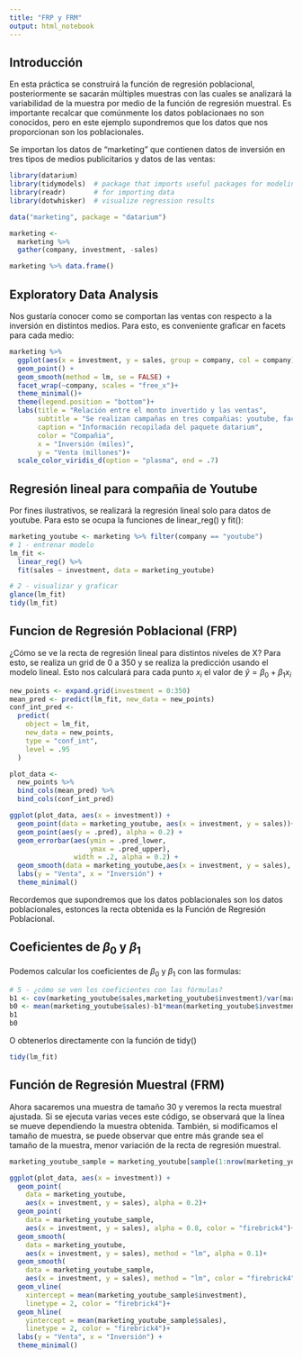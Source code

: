 ```yaml
---
title: "FRP y FRM"
output: html_notebook
---
```


## Introducción
En esta práctica se construirá la función de regresión poblacional, posteriormente se sacarán múltiples muestras con las cuales se analizará la variabilidad de la muestra por medio de la función de regresión muestral. Es importante recalcar que comúnmente los datos poblacionaes no son conocidos, pero en este ejemplo supondremos que los datos que nos proporcionan son los poblacionales. 

Se importan los datos de "marketing" que contienen datos de inversión en tres tipos de medios publicitarios y datos de las ventas:
```r
library(datarium)
library(tidymodels)  # package that imports useful packages for modeling
library(readr)       # for importing data
library(dotwhisker)  # visualize regression results

data("marketing", package = "datarium")

marketing <- 
  marketing %>% 
  gather(company, investment, -sales) 

marketing %>% data.frame()
```

## Exploratory Data Analysis
Nos gustaría conocer como se comportan las ventas con respecto a la inversión en distintos medios. Para esto, es conveniente graficar en facets para cada medio:

```r
marketing %>% 
  ggplot(aes(x = investment, y = sales, group = company, col = company)) + 
  geom_point() + 
  geom_smooth(method = lm, se = FALSE) +
  facet_wrap(~company, scales = "free_x")+
  theme_minimal()+
  theme(legend.position = "bottom")+
  labs(title = "Relación entre el monto invertido y las ventas",
       subtitle = "Se realizan campañas en tres compañias: youtube, facebook, newspaper",
       caption = "Información recopilada del paquete datarium",
       color = "Compañia", 
       x = "Inversión (miles)",
       y = "Venta (millones")+
  scale_color_viridis_d(option = "plasma", end = .7)
```

## Regresión lineal para compañia de Youtube
Por fines ilustrativos, se realizará la regresión lineal solo para datos de youtube. Para esto se ocupa la funciones de linear_reg() y fit():

```r
marketing_youtube <- marketing %>% filter(company == "youtube")
# 1 - entrenar modelo
lm_fit <- 
  linear_reg() %>% 
  fit(sales ~ investment, data = marketing_youtube)

# 2 - visualizar y graficar 
glance(lm_fit)
tidy(lm_fit)
```

## Funcion de Regresión Poblacional (FRP)

¿Cómo se ve la recta de regresión lineal para distintos niveles de X? Para esto, se realiza un grid de 0 a 350 y se realiza la predicción usando el modelo lineal. Esto nos calculará para cada punto $x_i$ el valor de $\hat{y} = \beta_0 + \beta_1 x_i$

```r
new_points <- expand.grid(investment = 0:350)
mean_pred <- predict(lm_fit, new_data = new_points)
conf_int_pred <- 
  predict(
    object = lm_fit, 
    new_data = new_points, 
    type = "conf_int",
    level = .95
  )

plot_data <- 
  new_points %>% 
  bind_cols(mean_pred) %>% 
  bind_cols(conf_int_pred)

ggplot(plot_data, aes(x = investment)) + 
  geom_point(data = marketing_youtube, aes(x = investment, y = sales))+
  geom_point(aes(y = .pred), alpha = 0.2) + 
  geom_errorbar(aes(ymin = .pred_lower, 
                    ymax = .pred_upper),
                width = .2, alpha = 0.2) + 
  geom_smooth(data = marketing_youtube,aes(x = investment, y = sales), method = "lm")+
  labs(y = "Venta", x = "Inversión") +
  theme_minimal()
```

Recordemos que supondremos que los datos poblacionales son los datos poblacionales, estonces la recta obtenida es la Función de Regresión Poblacional.

## Coeficientes de $\beta_0$ y $\beta_1$

Podemos calcular los coeficientes de $\beta_0$ y $\beta_1$ con las formulas:
```r
# 5 - ¿cómo se ven los coeficientes con las fórmulas?
b1 <- cov(marketing_youtube$sales,marketing_youtube$investment)/var(marketing_youtube$investment)
b0 <- mean(marketing_youtube$sales)-b1*mean(marketing_youtube$investment)
b1
b0
```

O obtenerlos directamente con la función de tidy()
```r
tidy(lm_fit)
```
## Función de Regresión Muestral (FRM)
Ahora sacaremos una muestra de tamaño 30 y veremos la recta muestral ajustada. Si se ejecuta varias veces este código, se observará que la línea se mueve dependiendo la muestra obtenida. También, si modificamos el tamaño de muestra, se puede observar que entre más grande sea el tamaño de la muestra, menor variación de la recta de regresión muestral.

```r
marketing_youtube_sample = marketing_youtube[sample(1:nrow(marketing_youtube), size = 30),]

ggplot(plot_data, aes(x = investment)) + 
  geom_point(
    data = marketing_youtube, 
    aes(x = investment, y = sales), alpha = 0.2)+
  geom_point(
    data = marketing_youtube_sample, 
    aes(x = investment, y = sales), alpha = 0.8, color = "firebrick4")+
  geom_smooth(
    data = marketing_youtube, 
    aes(x = investment, y = sales), method = "lm", alpha = 0.1)+
  geom_smooth(
    data = marketing_youtube_sample,
    aes(x = investment, y = sales), method = "lm", color = "firebrick4")+
  geom_vline(
    xintercept = mean(marketing_youtube_sample$investment), 
    linetype = 2, color = "firebrick4")+
  geom_hline(
    yintercept = mean(marketing_youtube_sample$sales), 
    linetype = 2, color = "firebrick4")+
  labs(y = "Venta", x = "Inversión") +
  theme_minimal()
```


